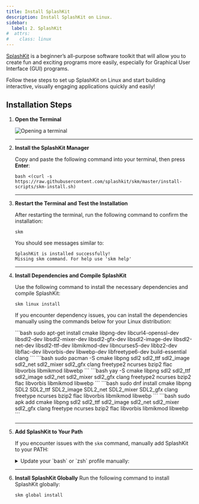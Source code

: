 ```yaml
---
title: Install SplashKit
description: Install SplashKit on Linux.
sidebar:
  label: 2. SplashKit
#  attrs:
#    class: linux
---
```


[SplashKit](https://splashkit.io) is a beginner’s all-purpose software toolkit that will allow you to create fun and exciting programs more easily, especially for Graphical User Interface (GUI) programs.

Follow these steps to set up SplashKit on Linux and start building interactive, visually engaging applications quickly and easily!

## Installation Steps

<Steps>

1. **Open the Terminal**

    ![Opening a terminal](/gifs/linux/open-terminal.gif)

    ---

2. **Install the SplashKit Manager**

   Copy and paste the following command into your terminal, then press **Enter**:

    ```shell
    bash <(curl -s https://raw.githubusercontent.com/splashkit/skm/master/install-scripts/skm-install.sh)
    ```

    ---

3. **Restart the Terminal and Test the Installation**

   After restarting the terminal, run the following command to confirm the installation:

    ```shell
    skm
    ```

    You should see messages similar to:

    ```shell
    SplashKit is installed successfully!
    Missing skm command. For help use 'skm help'
    ```

    ---

4. **Install Dependencies and Compile SplashKit**
 
   Use the following command to install the necessary dependencies and compile SplashKit:

    ```shell
    skm linux install
    ```

   If you encounter dependency issues, you can install the dependencies manually using the commands below for your Linux distribution:

   <Tabs syncKey="linux-distro">
   <TabItem label="Ubuntu/Debian">
    ```bash
    sudo apt-get install cmake libpng-dev libcurl4-openssl-dev libsdl2-dev libsdl2-mixer-dev libsdl2-gfx-dev libsdl2-image-dev libsdl2-net-dev libsdl2-ttf-dev libmikmod-dev libncurses5-dev libbz2-dev libflac-dev libvorbis-dev libwebp-dev libfreetype6-dev build-essential clang
    ```
   </TabItem>

   <TabItem label="Arch">
   <Tabs syncKey="pacman-yay">
   <TabItem label="pacman">
    ```bash
    sudo pacman -S cmake libpng sdl2 sdl2_ttf sdl2_image sdl2_net sdl2_mixer sdl2_gfx clang freetype2 ncurses bzip2 flac libvorbis libmikmod libwebp
    ```
   </TabItem>

   <TabItem label="yay">
    ```bash
    yay -S cmake libpng sdl2 sdl2_ttf sdl2_image sdl2_net sdl2_mixer sdl2_gfx clang freetype2 ncurses bzip2 flac libvorbis libmikmod libwebp
    ```
   </TabItem>
   </Tabs>
   </TabItem>

   <TabItem label="Fedora">
    ```bash
    sudo dnf install cmake libpng SDL2 SDL2_ttf SDL2_image SDL2_net SDL2_mixer SDL2_gfx clang freetype ncurses bzip2 flac libvorbis libmikmod libwebp
    ```
   </TabItem>

   <TabItem label="Alpine">
    ```bash
    sudo apk add cmake libpng sdl2 sdl2_ttf sdl2_image sdl2_net sdl2_mixer sdl2_gfx clang freetype ncurses bzip2 flac libvorbis libmikmod libwebp
    ```
   </TabItem>
   </Tabs>

   ---

5. **Add SplashKit to Your Path**

   If you encounter issues with the `skm` command, manually add SplashKit to your PATH:

   <details>
   <summary>Update your `bash` or `zsh` profile manually:</summary>

   <Steps>

   1. Update Path in `~/.bashrc` or `~/.zshrc`

      <Tabs syncKey="bash-zsh">
      <TabItem label="bash">
      Open your `~/.bashrc` file:
      ```bash
      nano ~/.bashrc
      ```
      Add the following lines near the end:
      ```bash
      export PATH="$PATH:$HOME/.splashkit:$PATH"
      ```
      Update your profile:
      ```bash
      source ~/.bashrc
      ```
      </TabItem>

      <TabItem label="zsh">
      Open your `~/.zshrc` file:
      ```bash
      nano ~/.zshrc
      ```
      Add the following lines near the end:
      ```bash
      export PATH="$PATH:$HOME/.splashkit:$PATH"
      ```
      Update your profile:
      ```bash
      source ~/.zshrc
      ```
      </TabItem>
      </Tabs>

      ---

   2. Update the System Library Path

      Run the following command to add `/usr/local/lib` to the system’s library path, ensuring they are available to your applications:

      ```shell
      sudo ldconfig /usr/local/lib
      ```

   </Steps>
   </details>

   ---

6. **Install SplashKit Globally**
   Run the following command to install SplashKit globally:

    ```shell
    skm global install
    ```

</Steps>
